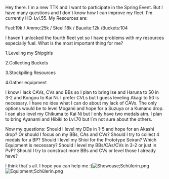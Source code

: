 Hey there. I´m a new TTK and I want to participate in the Spring Event. But I have many questions and I don´t know how I can improve my fleet. I´m currently HQ-Lvl.55. My Resources are:

Fuel:19k / Ammo:25k / Steel:18k / Bauxite:12k /Buckets:104

I haven´t unlocked the fourth fleet yet so I have problems with my resources especially fuel. What is the most important thing for me?

1.Leveling my Shipgirls

2.Collecting Buckets

3.Stockpiling Resources

4.Gather equipment

I know I lack CAVs, CVs and BBs so I plan to bring Ise and Haruna to 50 in 3-2 and Kongou to Kai Ni. I prefer CVLs but I guess leveling Akagi to 50 is necessary. I have no idea what I can do about my lack of CAVs. The only options would be to level Mogami and hope for a Suzuya or a Kumano drop. I can also level my Chikuma to Kai Ni but I only have two medals atm. I plan to bring Ayanami and Hibiki to Lvl.70 but I´m not sure about the others.

Now my questions: Should I level my DDs in 1-5 and hope for an Akashi drop? Or should I focus on my BBs, CAs and CVs? Should I try to collect 4 medals for a BP? Should I level my Shioi for the Prototype Seiran? Which Equipment is necessary? Should I level my BBs/CAs/CVs in 3-2 or just in PvP? Should I try to construct more BBs and CVs or level those I already have?

I think that´s all. I hope you can help me :)[[File:Showcase;Schülerin.png|thumb]][[File:Equipment;Schülerin.png|thumb]]<ac_metadata title="Spring Event 2016 - Preparations for easy"> </ac_metadata>
